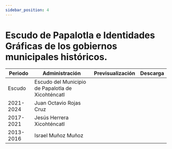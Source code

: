```yaml
---
sidebar_position: 4
---
```

# Escudo de Papalotla e Identidades Gráficas de los gobiernos municipales históricos.
|Periodo|Administración|Previsualización|Descarga|
|----|----|----|---|
|Escudo|Escudo del Municipio de Papalotla de Xicohténcatl|||
|2021-2024|Juan Octavio Rojas Cruz|||
|2017-2021|Jesús Herrera Xicohténcatl|||
|2013-2016|Israel Muñoz Muñoz|||
